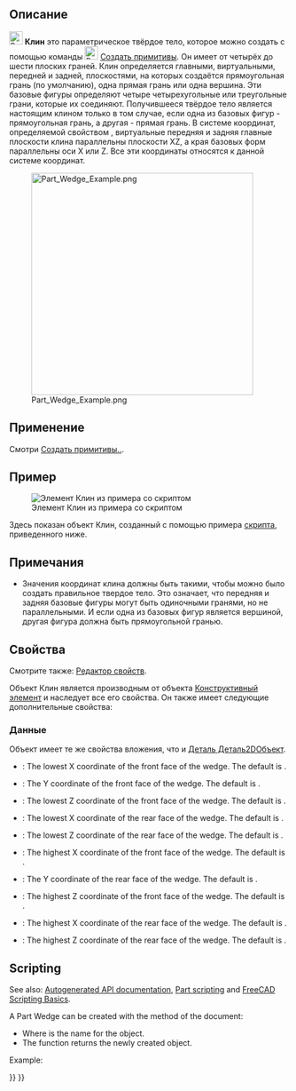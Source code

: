 <languages/>

{{Docnav/ru
|[[Part_Prism/ru|Призма]]
|[[Part_Helix/ru|Спираль винтовая]]
|[[Part_Workbench/ru|Деталь]]
|IconL=Part_Prism.svg
|IconR=Part_Helix.svg
|IconC=Workbench_Part.svg
}}

{{GuiCommand/ru
|Name=Part Wedge
|Name/ru=Клин
|MenuLocation=Деталь → Создать примитивы... → Клин
|Workbenches=[[Part_Workbench/ru|Деталь]]
|SeeAlso=[[Part_Primitives/ru|Создать примитивы]]
}}

<span id="Description"></span>
== Описание ==

[[Image:Part_Wedge.svg|24px]] '''Клин''' это параметрическое твёрдое тело, которое можно создать с помощью команды [[Image:Part_Primitives.svg|24px]] [[Part_Primitives/ru|Создать примитивы]]. Он имеет от четырёх до шести плоских граней. Клин определяется главными, виртуальными, передней и задней, плоскостями, на которых создаётся прямоугольная грань (по умолчанию), одна прямая грань или одна вершина. Эти базовые фигуры определяют четыре четырехугольные или треугольные грани, которые их соединяют. Получившееся твёрдое тело является настоящим клином только в том случае, если одна из базовых фигур - прямоугольная грань, а другая - прямая грань. В системе координат, определяемой свойством {{PropertyData|Размещение}}, виртуальные передняя и задняя главные плоскости клина параллельны плоскости XZ, а края базовых форм параллельны оси X или Z. Все эти координаты относятся к данной системе координат.

[[Image:Part_Wedge_Example.png|400px]]

<span id="Usage"></span>
== Применение ==

Смотри [[Part_Primitives#Usage/ru|Создать примитивы..]].

<span id="Example"></span>
== Пример ==

[[Image:Part_Wedge_Scripting_Example.png|thumb|Элемент Клин из примера со скриптом]]

Здесь показан объект Клин, созданный с помощью примера [[#Scripting|скрипта]], приведенного ниже.

<span id="Notes"></span>
== Примечания ==

* Значения координат клина должны быть такими, чтобы можно было создать правильное твердое тело. Это означает, что передняя и задняя базовые фигуры могут быть одиночными гранями, но не параллельными. И если одна из базовых фигур является вершиной, другая фигура должна быть прямоугольной гранью.

<span id="Properties"></span>
== Свойства ==

Смотрите также: [[property_editor/ru|Редактор свойств]].

Объект Клин является производным от объекта [[Part_Feature/ru|Конструктивный элемент]] и наследует все его свойства. Он также имеет следующие дополнительные свойства:

<span id="Data"></span>
=== Данные ===

{{TitleProperty|Вложение}}

Объект имеет те же свойства вложения, что и [[Part_Part2DObject#Data/ru|Деталь Деталь2DОбъект]].

{{TitleProperty|Клин}}

* {{PropertyData|Xmin|Distance}}: The lowest X coordinate of the front face of the wedge. The default is {{Value|0mm}}.
* {{PropertyData|Ymin|Distance}}: The Y coordinate of the front face of the wedge. The default is {{Value|0mm}}.
* {{PropertyData|Zmin|Distance}}: The lowest Z coordinate of the front face of the wedge. The default is {{Value|0mm}}.
* {{PropertyData|X2min|Distance}}: The lowest X coordinate of the rear face of the wedge. The default is {{Value|2mm}}.
* {{PropertyData|Z2min|Distance}}: The lowest Z coordinate of the rear face of the wedge. The default is {{Value|2mm}}.
* {{PropertyData|Xmax|Distance}}: The highest X coordinate of the front face of the wedge. The default is {{Value|10mm}}.
* {{PropertyData|Ymax|Distance}}: The Y coordinate of the rear face of the wedge. The default is {{Value|10mm}}.
* {{PropertyData|Zmax|Distance}}: The highest Z coordinate of the front face of the wedge. The default is {{Value|10mm}}.
* {{PropertyData|X2max|Distance}}: The highest X coordinate of the rear face of the wedge. The default is {{Value|8mm}}.
* {{PropertyData|Z2max|Distance}}: The highest Z coordinate of the rear face of the wedge. The default is {{Value|8mm}}.

== Scripting ==

See also: [https://freecad.github.io/SourceDoc/ Autogenerated API documentation], [[Part_scripting|Part scripting]] and [[FreeCAD_Scripting_Basics|FreeCAD Scripting Basics]].

A Part Wedge can be created with the {{Incode|addObject()}} method of the document:

{{Code|code=
wedge = FreeCAD.ActiveDocument.addObject("Part::Wedge", "myWedge")
}}

* Where {{Incode|"myWedge"}} is the name for the object.
* The function returns the newly created object.

Example:

{{Code|code=
import FreeCAD as App

doc = App.activeDocument()

wedge = doc.addObject("Part::Wedge", "myWedge")
wedge.Xmin = 1
wedge.Ymin = 2
wedge.Zmin = 3
wedge.X2min = 4
wedge.Z2min = 6
wedge.Xmax = 15
wedge.Ymax = 20
wedge.Zmax = 55
wedge.X2max = 10
wedge.Z2max = 12
wedge.Placement = App.Placement(App.Vector(1, 2, 3), App.Rotation(75, 60, 30))

doc.recompute()
}}


{{Docnav/ru
|[[Part_Prism/ru|Призма]]
|[[Part_Helix/ru|Спираль винтовая]]
|[[Part_Workbench/ru|Верстак Part]]
|IconL=Part_Prism.svg
|IconR=Part_Helix.svg
|IconC=Workbench_Part.svg
}}

{{Part_Tools_navi{{#translation:}}}}
{{Userdocnavi{{#translation:}}}}